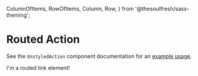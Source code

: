 
  ColumnOfItems,
  RowOfItems,
  Column,
  Row,
} from '@thesoulfresh/sass-theming';




<Meta title="Components/Actions/Routed Actions" />

# Routed Action

<Description of={RoutedAction} />

See the `UnstyledAction` component documentation
for an [example usage](/docs/components-actions--unstyled-actions#example-usage).

<Canvas>
  <Story name="Routed Actions" decorators={[Routed]}>
    <RoutedAction href="/foo/bar">
      I'm a routed link element!
    </RoutedAction>
  </Story>
</Canvas>

<ArgsTable of={RoutedAction} />

